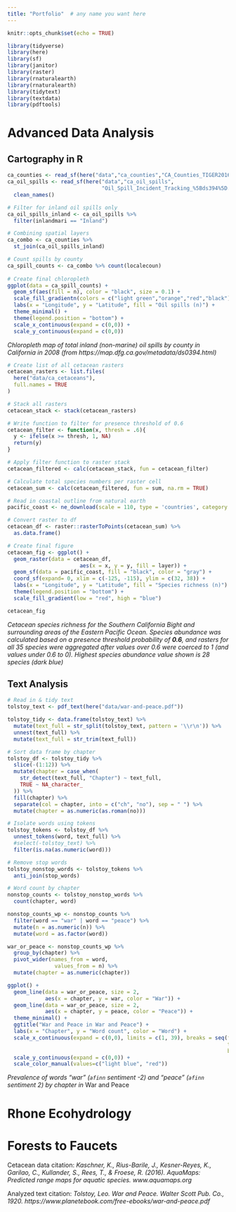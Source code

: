 ```yaml
---
title: "Portfolio"  # any name you want here
---
```

```r
knitr::opts_chunk$set(echo = TRUE)

library(tidyverse)
library(here)
library(sf)
library(janitor)
library(raster)
library(rnaturalearth)
library(rnaturalearth)
library(tidytext)
library(textdata)
library(pdftools)
```

# Advanced Data Analysis

## Cartography in R

```r

ca_counties <- read_sf(here("data","ca_counties","CA_Counties_TIGER2016.shp"))
ca_oil_spills <- read_sf(here("data","ca_oil_spills",
                              "Oil_Spill_Incident_Tracking_%5Bds394%5D.shp")) %>% 
  clean_names()

# Filter for inland oil spills only
ca_oil_spills_inland <- ca_oil_spills %>% 
  filter(inlandmari == "Inland")

# Combining spatial layers
ca_combo <- ca_counties %>% 
  st_join(ca_oil_spills_inland)

# Count spills by county
ca_spill_counts <- ca_combo %>% count(localecoun)
  
# Create final chloropleth
ggplot(data = ca_spill_counts) +
  geom_sf(aes(fill = n), color = "black", size = 0.1) +
  scale_fill_gradientn(colors = c("light green","orange","red","black")) +
  labs(x = "Longitude", y = "Latitude", fill = "Oil spills (n)") +
  theme_minimal() +
  theme(legend.position = "bottom") +
  scale_x_continuous(expand = c(0,0)) +
  scale_y_continuous(expand = c(0,0))
```
*Chloropleth map of total inland (non-marine) oil spills by county in California in 2008 (from https://map.dfg.ca.gov/metadata/ds0394.html)*

```r
# Create list of all cetacean rasters
cetacean_rasters <- list.files(
  here("data/ca_cetaceans"),
  full.names = TRUE
)

# Stack all rasters
cetacean_stack <- stack(cetacean_rasters)

# Write function to filter for presence threshold of 0.6
cetacean_filter <- function(x, thresh = .6){
  y <- ifelse(x >= thresh, 1, NA)
  return(y)
}

# Apply filter function to raster stack
cetacean_filtered <- calc(cetacean_stack, fun = cetacean_filter)

# Calculate total species numbers per raster cell
cetacean_sum <- calc(cetacean_filtered, fun = sum, na.rm = TRUE)

# Read in coastal outline from natural earth
pacific_coast <- ne_download(scale = 110, type = 'countries', category = 'cultural', returnclass = 'sf')

# Convert raster to df
cetacean_df <- raster::rasterToPoints(cetacean_sum) %>%
  as.data.frame()

# Create final figure
cetacean_fig <- ggplot() +
  geom_raster(data = cetacean_df, 
                       aes(x = x, y = y, fill = layer)) +
  geom_sf(data = pacific_coast, fill = "black", color = "gray") +
  coord_sf(expand= 0, xlim = c(-125, -115), ylim = c(32, 38)) +
  labs(x = "Longitude", y = "Latitude", fill = "Species richness (n)") +
  theme(legend.position = "bottom") +
  scale_fill_gradient(low = "red", high = "blue")
```

```r
cetacean_fig
```
*Cetacean species richness for the Southern California Bight and surrounding areas of the Eastern Pacific Ocean. Species abundance was calculated based on a presence threshold probability of **0.6**, and rasters for all 35 species were aggregated after values over 0.6 were coerced to 1 (and values under 0.6 to 0). Highest species abundance value shown is 28 species (dark blue)*

## Text Analysis

```r
# Read in & tidy text
tolstoy_text <- pdf_text(here("data/war-and-peace.pdf"))

tolstoy_tidy <- data.frame(tolstoy_text) %>% 
  mutate(text_full = str_split(tolstoy_text, pattern = '\\r\n')) %>% 
  unnest(text_full) %>% 
  mutate(text_full = str_trim(text_full))

# Sort data frame by chapter
tolstoy_df <- tolstoy_tidy %>% 
  slice(-(1:12)) %>% 
  mutate(chapter = case_when(
    str_detect(text_full, "Chapter") ~ text_full,
    TRUE ~ NA_character_
  )) %>% 
  fill(chapter) %>% 
  separate(col = chapter, into = c("ch", "no"), sep = " ") %>% 
  mutate(chapter = as.numeric(as.roman(no)))

# Isolate words using tokens
tolstoy_tokens <- tolstoy_df %>% 
  unnest_tokens(word, text_full) %>% 
  #select(-tolstoy_text) %>% 
  filter(is.na(as.numeric(word)))

# Remove stop words
tolstoy_nonstop_words <- tolstoy_tokens %>% 
  anti_join(stop_words)

# Word count by chapter
nonstop_counts <- tolstoy_nonstop_words %>% 
  count(chapter, word)

nonstop_counts_wp <- nonstop_counts %>% 
  filter(word == "war" | word == "peace") %>% 
  mutate(n = as.numeric(n)) %>% 
  mutate(word = as.factor(word))

war_or_peace <- nonstop_counts_wp %>% 
  group_by(chapter) %>% 
  pivot_wider(names_from = word,
               values_from = n) %>% 
  mutate(chapter = as.numeric(chapter))

ggplot() +
  geom_line(data = war_or_peace, size = 2,
            aes(x = chapter, y = war, color = "War")) + 
  geom_line(data = war_or_peace, size = 2,
            aes(x = chapter, y = peace, color = "Peace")) +
  theme_minimal() +
  ggtitle("War and Peace in War and Peace") +
  labs(x = "Chapter", y = "Word count", color = "Word") +
  scale_x_continuous(expand = c(0,0), limits = c(1, 39), breaks = seq(from = 0,
                                                                      to = 39,
                                                                      by = 3)) +
  scale_y_continuous(expand = c(0,0)) +
  scale_color_manual(values=c("light blue", "red"))
```

*Prevalence of words "war" (`afinn` sentiment -2) and "peace" (`afinn` sentiment 2) by chapter in *War and Peace 


# Rhone Ecohydrology

# Forests to Faucets

Cetacean data citation: *Kaschner, K., Rius-Barile, J., Kesner-Reyes, K., Garilao, C., Kullander, S., Rees, T., & Froese, R. (2016). AquaMaps: Predicted range maps for aquatic species. www.aquamaps.org*

Analyzed text citation: *Tolstoy, Leo. War and Peace. Walter Scott Pub. Co., 1920. https://www.planetebook.com/free-ebooks/war-and-peace.pdf*